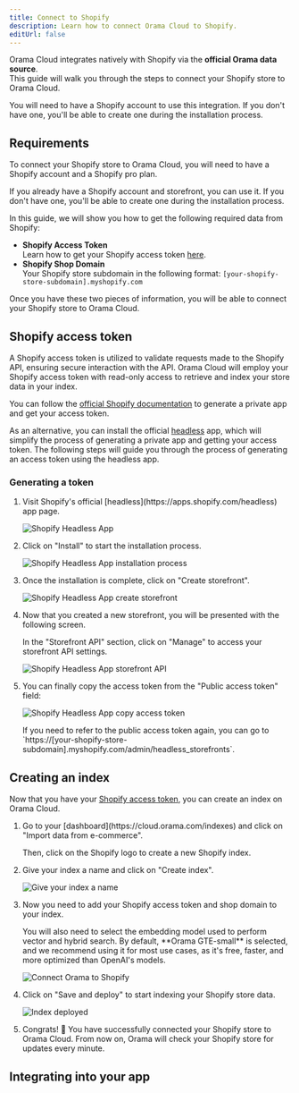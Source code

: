 ```yaml
---
title: Connect to Shopify
description: Learn how to connect Orama Cloud to Shopify.
editUrl: false
---
```


Orama Cloud integrates natively with Shopify via the **official Orama data source**. \
This guide will walk you through the steps to connect your Shopify store to Orama Cloud.

You will need to have a Shopify account to use this integration. If you don't have one, you'll be able to create one during the installation process.

## Requirements

To connect your Shopify store to Orama Cloud, you will need to have a Shopify account and a Shopify pro plan.

If you already have a Shopify account and storefront, you can use it. If you don't have one, you'll be able to create one during the installation process.

In this guide, we will show you how to get the following required data from Shopify:

- **Shopify Access Token** \
  Learn how to get your Shopify access token [here](#getting-your-shopify-access-token).
- **Shopify Shop Domain** \
  Your Shopify store subdomain in the following format: `[your-shopify-store-subdomain].myshopify.com`

Once you have these two pieces of information, you will be able to connect your Shopify store to Orama Cloud.

## Shopify access token

A Shopify access token is utilized to validate requests made to the Shopify API, ensuring secure interaction with the API. Orama Cloud will employ your Shopify access token with read-only access to retrieve and index your store data in your index.

You can follow the [official Shopify documentation](https://shopify.dev/docs/apps/auth/admin-app-access-tokens) to generate a private app and get your access token.

As an alternative, you can install the official [headless](https://apps.shopify.com/headless) app, which will simplify the process of generating a private app and getting your access token. The following steps will guide you through the process of generating an access token using the headless app.

### Generating a token

<Steps>
  <ol>
    <li>
      <p class="pl-10">Visit Shopify's official [headless](https://apps.shopify.com/headless) app page.</p>
      <img
        src="/cloud/guides/shopify/headless-app.webp"
        alt="Shopify Headless App"
        class="mx-10"
      />
    </li>
    <li>
      <p class="pl-10">Click on "Install" to start the installation process.</p>
      <img
        src="/cloud/guides/shopify/headless-app-installation.webp"
        alt="Shopify Headless App installation process"
        class="mx-10"
      />
    </li>
    <li>
      <p class="pl-10">Once the installation is complete, click on "Create storefront".</p>
      <img
        src="/cloud/guides/shopify/headless-app-create-storefront.webp"
        alt="Shopify Headless App create storefront"
        class="mx-10"
      />
    </li>
    <li>
      <p class="pl-10">Now that you created a new storefront, you will be presented with the following screen.</p>
      <p class="pl-10">In the "Storefront API" section, click on "Manage" to access your storefront API settings.</p>
      <img
        src="/cloud/guides/shopify/headless-app-storefront-created.webp"
        alt="Shopify Headless App storefront API"
        class="mx-10"
      />
    </li>
    <li>
      <p class="pl-10">You can finally copy the access token from the "Public access token" field:</p>
      <img
        src="/cloud/guides/shopify/headless-app-access-token.webp"
        alt="Shopify Headless App copy access token"
        class="mx-10"
      />
      <p class="pl-10">If you need to refer to the public access token again, you can go to `https://[your-shopify-store-subdomain].myshopify.com/admin/headless_storefronts`.</p>
    </li>
  </ol>
</Steps>

## Creating an index

Now that you have your [Shopify access token](#shopify-access-token), you can create an index on Orama Cloud.

<Steps>
  <ol>
    <li>
      <p class="pl-10">Go to your [dashboard](https://cloud.orama.com/indexes) and click on "Import data from e-commerce".</p>
      <p class="pl-10">Then, click on the Shopify logo to create a new Shopify index.</p>
    </li>
    <li>
      <p class="pl-10">Give your index a name and click on "Create index".</p>
      <img
        src="/cloud/guides/shopify/orama-shopify-config.png"
        alt="Give your index a name"
        class="mx-10"
      />
    </li>
    <li>
      <p class="pl-10">Now you need to add your Shopify access token and shop domain to your index.</p>
      <p class="pl-10">You will also need to select the embedding model used to perform vector and hybrid search. By default, **Orama GTE-small** is selected, and we recommend using it for most use cases, as it's free, faster, and more optimized than OpenAI's models.</p>
      <img
        src="/cloud/guides/shopify/orama-new-index-shopify-feed.png"
        alt="Connect Orama to Shopify"
        class="mx-10"
      />
    </li>
    <li>
      <p class="pl-10">Click on "Save and deploy" to start indexing your Shopify store data.</p>
      <img
        src="/cloud/guides/shopify/orama-deployed.png"
        alt="Index deployed"
        class="mx-10"
      />
    </li>
    <li>
      <p class="pl-10">Congrats! 🎉 You have successfully connected your Shopify store to Orama Cloud. From now on, Orama will check your Shopify store for updates every minute.</p>
    </li>
  </ol>
</Steps>

## Integrating into your app

<IntegratingIntoYourApp />